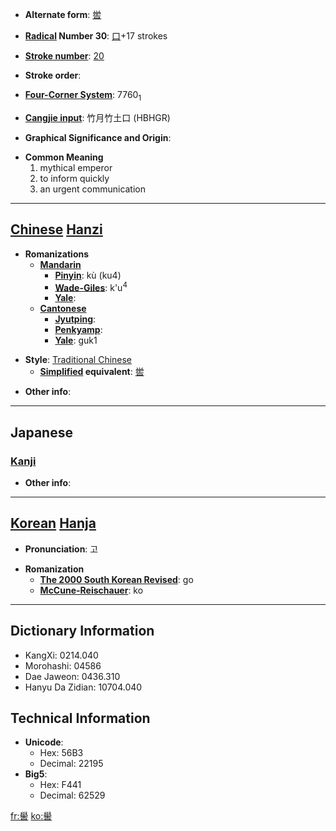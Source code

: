 * '''Alternate form''': [[喾]]

* '''[[Wiktionary:Chinese radical index| Radical]] Number 30''': [[Wiktionary:Chinese radical index 口|口]]+17 strokes

* '''[[Wiktionary:Chinese total strokes index|Stroke number]]''': [[Wiktionary:Chinese total strokes index 20|20]]

* '''Stroke order''': 

* '''[[Wiktionary:Chinese four corner index|Four-Corner System]]''': 7760<sub>1</sub>

* '''[[Wiktionary:Chinese Cangjie index|Cangjie input]]''': 竹月竹土口 (HBHGR)

* '''Graphical Significance and Origin''': 

* '''Common Meaning'''
*#mythical emperor
*# to inform quickly
*# an urgent communication


----

== [[Chinese]] [[Hanzi]] ==

* '''Romanizations'''
** '''[[Mandarin]]'''
*** '''[[Pinyin]]''': kù (ku4)
*** '''[[Wade-Giles]]''': k'u<sup>4</sup>
*** '''[[Yale]]''': 
** '''[[Cantonese]]'''
*** '''[[Jyutping]]''':
*** '''[[Penkyamp]]''': 
*** '''[[Yale]]''': guk1

* '''Style''': [[Traditional Chinese]] 
** '''[[Simplified Chinese|Simplified]] equivalent''': [[喾]]

* '''Other info''': 

----

==Japanese==
===[[Kanji]]===
{{kanji|on readings=[[こく]] (koku)
|kun readings=[[つげる]] (tsugeru)
}}

* '''Other info''':  

----

== [[Korean]] [[Hanja]] ==

* '''Pronunciation''': 고

* '''Romanization'''
** '''[[The 2000 South Korean Revised Romanization|The 2000 South Korean Revised]]''': go
** '''[[McCune-Reischauer]]''': ko

----

== Dictionary Information ==

* KangXi: 0214.040
* Morohashi: 04586
* Dae Jaweon: 0436.310
* Hanyu Da Zidian: 10704.040

== Technical Information ==

* '''Unicode''':
** Hex: 56B3
** Decimal: 22195
* '''Big5''':
** Hex: F441
** Decimal: 62529

[[fr:嚳]]
[[ko:嚳]]
